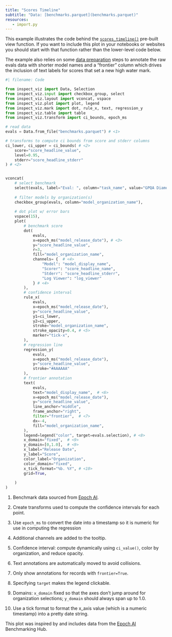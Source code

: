 ```yaml
---
title: "Scores Timeline"
subtitle: "Data: [benchmarks.parquet](benchmarks.parquet)"
resources:
   - import.py
---
```


This example illustrates the code behind the [`scores_timeline()`](../../../view-scores-timeline.qmd) pre-built view function. If you want to include this plot in your notebooks or websites you should start with that function rather than the lower-level code below.

The example also relies on some [data preparation](../../../view-scores-timeline.qmd#data-preparation) steps to annotate the raw evals data with shorter model names and a "frontier" column which drives the inclusion of text labels for scores that set a new high water mark.

```python
#| filename: Code

from inspect_viz import Data, Selection
from inspect_viz.input import checkbox_group, select
from inspect_viz.layout import vconcat, vspace
from inspect_viz.plot import plot, legend
from inspect_viz.mark import dot, rule_x, text, regression_y
from inspect_viz.table import table
from inspect_viz.transform import ci_bounds, epoch_ms

# read data
evals = Data.from_file("benchmarks.parquet") # <1>

# transforms to compute ci bounds from score and stderr columns
ci_lower, ci_upper = ci_bounds( # <2>
    score="score_headline_value", 
    level=0.95,
    stderr="score_headline_stderr"
) # <2>


vconcat(
    # select benchmark
    select(evals, label="Eval: ", column="task_name", value="GPQA Diamond", width=425),
    
    # filter models by organization(s)
    checkbox_group(evals, column="model_organization_name"),
    
    # dot plot w/ error bars
    vspace(15),
    plot(
        # benchmark score
        dot(
            evals,
            x=epoch_ms("model_release_date"), # <3> 
            y="score_headline_value",
            r=3,
            fill="model_organization_name",
            channels= {  # <4>
                "Model": "model_display_name", 
                "Scorer": "score_headline_name", 
                "Stderr": "score_headline_stderr",
                "Log Viewer": "log_viewer"
            } # <4>
        ),
        # confidence interval
        rule_x( 
            evals,
            x=epoch_ms("model_release_date"),
            y="score_headline_value",
            y1=ci_lower,
            y2=ci_upper,
            stroke="model_organization_name",
            stroke_opacity=0.4, # <5>
            marker="tick-x",
        ), 
        # regression line
        regression_y(
            evals, 
            x=epoch_ms("model_release_date"), 
            y="score_headline_value", 
            stroke="#AAAAAA"
        ),
        # frontier annotation
        text(
            evals,
            text="model_display_name",  # <6>
            x=epoch_ms("model_release_date"),
            y="score_headline_value",
            line_anchor="middle",
            frame_anchor="right",
            filter="frontier",  # <7>
            dx=-4,
            fill="model_organization_name",
        ),
        legend=legend("color", target=evals.selection), # <8>
        x_domain="fixed",  # <9>
        y_domain=[0,1.0],  # <9>
        x_label="Release Date",
        y_label="Score",
        color_label="Organization",
        color_domain="fixed",
        x_tick_format="%b. %Y", # <10>
        grid=True,
        
    )
)
```

1. Benchmark data sourced from [Epoch AI](https://epoch.ai/data/ai-benchmarking-dashboard).

2. Create transforms used to compute the confidence intervals for each point.

3. Use `epoch_ms` to convert the date into a timestamp so it is numeric for use in computing the regression

4. Additional channels are added to the tooltip.

5. Confidence interval: compute dynamically using `ci_value()`, color by organization, and reduce opacity.

6. Text annotations are automatically moved to avoid collisions.

7. Only show annotations for records with `frontier=True`.

8. Specifying `target` makes the legend clickable.

9. Domains: `x_domain` fixed so that the axes don't jump around for organization selections; `y_domain` should always span up to 1.0.

10. Use a tick format to format the x_axis value (which is a numeric timestamp) into a pretty date string.

This plot was inspired by and includes data from the [Epoch AI](https://epoch.ai/data/ai-benchmarking-dashboard) Benchmarking Hub.

